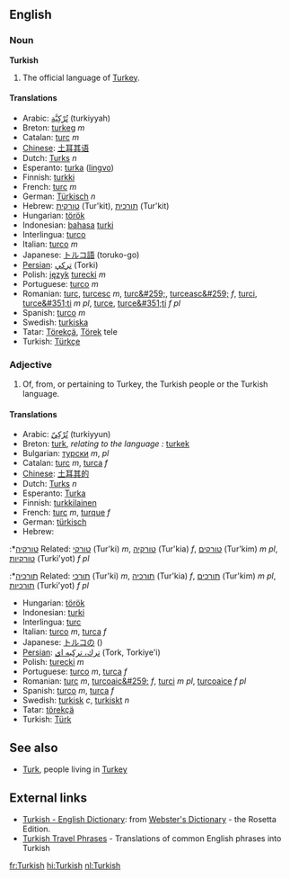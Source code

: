 ==English==
===Noun===
'''Turkish'''

#The official language of [[Turkey]].

====Translations====
*Arabic: [[تُرْكِيَّة]] (turkiyyah)
*Breton: [[turkeg]] ''m''
*Catalan: [[turc]] ''m''
*[[Chinese]]: [[土耳其语]]
*Dutch: [[Turks]] ''n''
*Esperanto: [[turka]] ([[lingvo]])
*Finnish: [[turkki]]
*French: [[turc]] ''m''
*German: [[Türkisch]] ''n''
*Hebrew: [[טורקית]] (Tur'kit), [[תורכית]] (Tur'kit)
*Hungarian: [[török]]
*Indonesian: [[bahasa]] [[turki]]
*Interlingua: [[turco]]
*Italian: [[turco]] ''m''
*Japanese: [[トルコ語]] (toruko-go)
*[[Persian]]: [[تركي]] (Torki)
*Polish: [[język]] [[turecki]] ''m''
*Portuguese: [[turco]] ''m''
*Romanian: [[turc]], [[turcesc]] ''m'', [[turc&#259;]], [[turceasc&#259;]] ''f'', [[turci]], [[turce&#351;ti]] ''m pl'', [[turce]], [[turce&#351;ti]] ''f pl''
*Spanish: [[turco]] ''m''
*Swedish: [[turkiska]]
*Tatar: [[Törekçä]], [[Törek]] tele
*Turkish: [[Türkçe]]

===Adjective===
#Of, from, or pertaining to Turkey, the Turkish people or the Turkish language.

====Translations====
*Arabic: [[تُرْكِيّ]] (turkiyyun)
*Breton: [[turk]], ''relating to the language :'' [[turkek]]
*Bulgarian: [[турски]] ''m'', ''pl''
*Catalan: [[turc]] ''m'', [[turca]] ''f''
*[[Chinese]]: [[土耳其的]]
*Dutch: [[Turks]] ''n''
*Esperanto: [[Turka]]
*Finnish: [[turkkilainen]]
*French: [[turc]] ''m'', [[turque]] ''f''
*German: [[türkisch]]
*Hebrew:
:*[[טורקיה]] Related: [[טורקי]] (Tur'ki) ''m'', [[טורקיה]] (Tur'kia) ''f'', [[טורקים]] (Tur'kim) ''m pl'', [[טורקיות]] (Turki'yot) ''f pl''
:*[[תורכיה]] Related: [[תורכי]] (Tur'ki) ''m'', [[תורכיה]] (Tur'kia) ''f'', [[תורכים]] (Tur'kim) ''m pl'', [[תורכיות]] (Turki'yot) ''f pl''
*Hungarian: [[török]]
*Indonesian: [[turki]]
*Interlingua: [[turc]]
*Italian: [[turco]] ''m'', [[turca]] ''f''
*Japanese: [[トルコの]] ()
*[[Persian]]: [[ترك، تركيه اي]] (Tork, Torkiye'i)
*Polish: [[turecki]] ''m''
*Portuguese: [[turco]] ''m'', [[turca]] ''f''
*Romanian: [[turc]] ''m'', [[turcoaic&#259;]] ''f'', [[turci]] ''m pl'', [[turcoaice]] ''f pl''
*Spanish: [[turco]] ''m'', [[turca]] ''f''
*Swedish: [[turkisk]] ''c'', [[turkiskt]] ''n''
*Tatar: [[törekçä]] 
*Turkish: [[Türk]]

== See also ==

* [[Turk]], people living in [[Turkey]]

== External links ==

*[http://www.websters-online-dictionary.org/definition/Turkish-english/ Turkish - English Dictionary]: from [http://www.websters-online-dictionary.org/ Webster's Dictionary] - the Rosetta Edition.
*[http://www.canuckabroad.com/language/turkish.shtml Turkish Travel Phrases] - Translations of common English phrases into Turkish

[[fr:Turkish]]
[[hi:Turkish]]
[[nl:Turkish]]